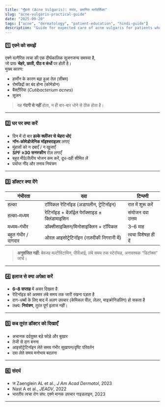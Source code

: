```yaml
---
title: "मुँहासे (Acne Vulgaris): सरल, प्रमाणित मार्गदर्शिका"
slug: "acne-vulgaris-practical-guide"
date: "2025-09-20"
tags: ["acne", "dermatology", "patient-education", "hindi-guide"]
description: "Guide for expected care of acne vulgaris for patients who want safe, effective and reasonably priced care."
---
```


### 1️⃣ एक्ने को समझें
एक्ने वल्गैरिस त्वचा की एक दीर्घकालिक सूजनजन्य समस्या है,  
जो प्रायः **चेहरे, छाती, पीठ व कंधों** पर होती है।  
मुख्य कारण:
- हार्मोन के कारण बढ़ा हुआ तेल (सीबम)  
- रोमछिद्रों का बंद होना (कोमेडोन)  
- बैक्टीरिया (*Cutibacterium acnes*)  
- सूजन

> यह **गंदगी से नहीं** होता, न ही बार-बार धोने से ठीक होता है।

---

### 2️⃣ घर पर क्या करें
- दिन में दो बार **हल्के क्लींजर से चेहरा धोएं**  
- **नॉन-कोमेडोजेनिक मॉइश्चराइज़र** लगाएं  
- मुंहासों को न दबाएँ / न खुजाएँ  
- **SPF ≥30 सनस्क्रीन** रोज़ लगाएँ  
- बहुत मीठे/तैलीय भोजन कम करें, दूध-दही सीमित लें  
- पर्याप्त नींद और तनाव नियंत्रण

---

### 3️⃣ डॉक्टर क्या देंगे
| गंभीरता | दवा | टिप्पणी |
|---------|------|---------|
| हल्का | टॉपिकल रेटिनॉइड (अडापलीन, ट्रेटिनॉइन) | रात में शुरू करें |
| हल्का–मध्यम | रेटिनॉइड + बेंज़ॉईल पेरॉक्साइड ± क्लिंडामाइसिन | संयोजन दवा उत्तम |
| मध्यम–गंभीर | डॉक्सीसाइक्लिन/मिनोसाइक्लिन + टॉपिकल | 3–6 माह |
| बहुत गंभीर / दागदार | ओरल आइसोट्रेटिनॉइन (नज़दीकी निगरानी में) | त्वचा विशेषज्ञ ही दें |

> **अनुशंसित नहीं:** बेवजह मल्टीविटामिन, पीपीआई, लंबे समय तक स्टेरॉयड, अनावश्यक “डिटॉक्स” जांचें।

---

### 4️⃣ इलाज से क्या अपेक्षा करें
- **6–8 सप्ताह** में असर दिखता है  
- रेटिनॉइड को अक्सर लंबे समय तक जारी रखना पड़ता है  
- दाग-धब्बों के लिए बाद में अलग उपचार (केमिकल पील, लेज़र, माइक्रोनिडलिंग) हो सकता है  
- लक्ष्य: **नियंत्रण**, तुरंत पूर्ण इलाज नहीं।

---

### 5️⃣ कब तुरंत डॉक्टर को दिखाएँ
- अचानक दर्दयुक्त बड़े फोड़े और बुखार  
- तेजी से दाग बनना  
- आइसोट्रेटिनॉइन लेते समय गंभीर सूखापन/दृष्टि परिवर्तन  
- दवा लेते समय मनोभाव बदलना

---

### 6️⃣ संदर्भ
- ज Zaenglein AL et al., *J Am Acad Dermatol*, 2023  
- Nast A et al., *JEADV*, 2022  
- भारतीय त्वचा रोग संघ: एक्ने मानक उपचार गाइडलाइन, 2023

---